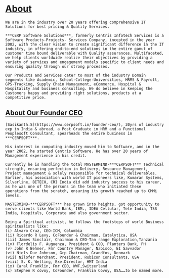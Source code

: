 # [About](https://www.cerpsoft.in/about/)

    We are in the industry over 20 years offering comprehensive IT Solutions for best pricing & Quality Services.

    ***CERP Software Solutions***, formerly Centris Infotech Services is a Software Products-Projects- Services Company, incepted in the year 2002, with the clear vision to create significant difference in the IT industry, in offering end-to-end solutions in the entire gamut of customer time bound deliverable with Quality assurances. Multifaceted, we help clients worldwide realize their objectives by providing a variety of services and engagement models specific to client needs and ensuring quality through our strong processes.

    Our Products and Services cater to most of the industry Domain segments like Academic, School-College-Universities, HRMS & Payroll, GPS-Tracking, Supply Chain Management, eCommerce, Hospital & Hospitality and business consulting. We do believe in keeping the Customers happy and providing right solutions, products at a competitive price.

## [About Our Founder CEO](https://www.cerpsoft.in/founder-ceo/)

    [Sasikanth.S](https://www.cerpsoft.in/founder-ceo/), 30yrs of industry exp in India & abroad, a Post Graduate in HRM and a Functional Peoplesoft Consultant, spearheads the entire business in ***CERPSOFT***.

    His interest in computing industry moved him to Software, and in the year 2002, he started Centris Software. He has over 20 years of Management experience in his credit.

    Currently he is handling the total MASTERMIND-***CERPSOFT*** Technical strength, ensuring perfection in Delivery, Resource Management, Project management & solely responsible for technical deliverables.
    Earlier, his association with world IT pioneers like, Kumaran Systems, Silverline, BITECH, CRI India did add industry success to his career, as he was one of the persons in the team who initiated these operations from the scratch, ensuring its growth reached up to CMMi levels.

    MASTERMIND-***CERPSOFT*** has grown into heights, got opportunity to serve clients like World Bank, IBM., IDEA Cellular, Tele India, TSS India, Hospitals, Corporate and also government sector.

    Being a Spiritual activist, he follows the footsteps of world Business spiritualists like:
    (i) Alvaro Cruz, CEO-ICM, Columbia
    (ii) Ricardo R Levy, CoFounder & Chairman, Catalytica, USA
    (iii) James Sinclair, Chairman & CEO-Tan range Exploration,Tanzania
    (iv) Flordelis F. Auguenza, President & COO, Planters Bank, PH
    (v) John R Behner, Fmr Country Manager, Nabisco, EI Savvador
    (vi) Niels Due Johnson, Grp Chairman, Grandfos, Denmark
    (vii) Nilofer Merchant, President, Rubicon Consultants, USA
    (viii) S. K. Welling, Exe.Director, HMT India
    (ix) Caral Franklin, Fmr CEO, WWF,Switzerland
    (x) Stephen R covoy, CoFounder, Franklin Covoy, USA……to be named more.